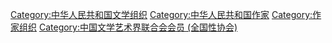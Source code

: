 [[Category:中华人民共和国文学组织|Category:中华人民共和国文学组织]]
[[Category:中华人民共和国作家|Category:中华人民共和国作家]]
[[Category:作家组织|Category:作家组织]]
[[Category:中国文学艺术界联合会会员_(全国性协会)|Category:中国文学艺术界联合会会员 (全国性协会)]]